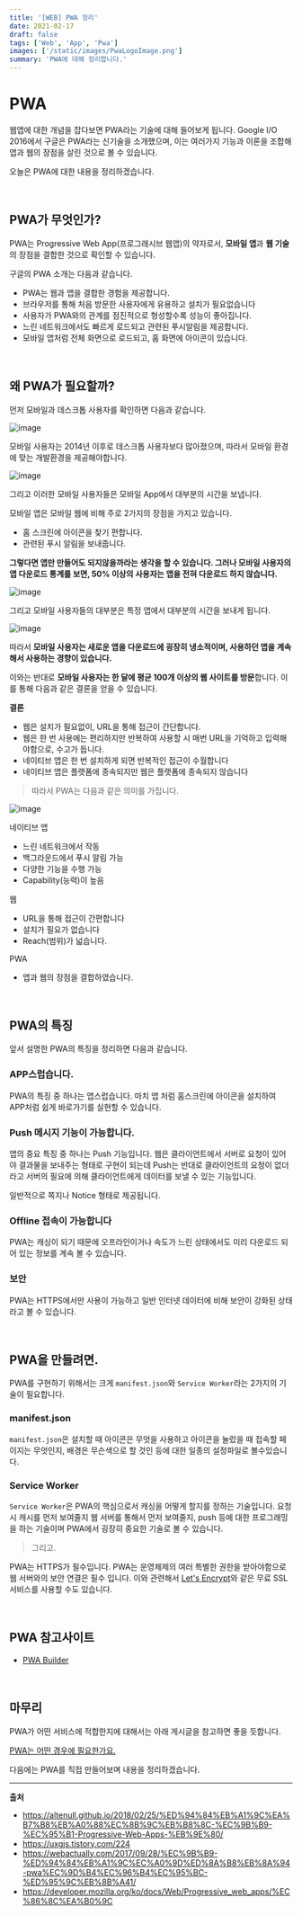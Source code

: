 ```yaml
---
title: '[WEB] PWA 정리'
date: 2021-02-17
draft: false
tags: ['Web', 'App', 'Pwa']
images: ['/static/images/PwaLogoImage.png']
summary: 'PWA에 대해 정리합니다.'
---
```


# PWA

웹앱에 대한 개념을 잡다보면 PWA라는 기술에 대해 들어보게 됩니다. Google I/O 2016에서 구글은 PWA라는 신기술을 소개했으며, 이는 여러가지 기능과 이론을 조합해 앱과 웹의 장점을 살린 것으로 볼 수 있습니다.

오늘은 PWA에 대한 내용을 정리하겠습니다.

<br />

## PWA가 무엇인가?

PWA는 Progressive Web App(프로그래시브 웹앱)의 약자로서, **모바일 앱**과 **웹 기술**의 장점을 결합한 것으로 확인할 수 있습니다.

구글의 PWA 소개는 다음과 같습니다.

- PWA는 웹과 앱을 결합한 경험을 제공합니다.
- 브라우저를 통해 처음 방문한 사용자에게 유용하고 설치가 필요없습니다
- 사용자가 PWA와의 관계를 점진적으로 형성할수록 성능이 좋아집니다.
- 느린 네트워크에서도 빠르게 로드되고 관련된 푸시알림을 제공합니다.
- 모바일 앱처럼 전체 화면으로 로드되고, 홈 화면에 아이콘이 있습니다.

<br />

## 왜 PWA가 필요할까?

먼저 모바일과 데스크톱 사용자를 확인하면 다음과 같습니다.

![image](https://user-images.githubusercontent.com/42582516/108124737-e1547980-70ea-11eb-80f2-762bb0ecdc3b.png)

모바일 사용자는 2014년 이후로 데스크톱 사용자보다 많아졌으며, 따라서 모바일 환경에 맞는 개발환경을 제공해야합니다.

![image](https://user-images.githubusercontent.com/42582516/108124948-1791f900-70eb-11eb-814d-32ba1f10ba1c.png)

그리고 이러한 모바일 사용자들은 모바일 App에서 대부분의 시간을 보냅니다.

모바일 앱은 모바일 웹에 비해 주로 2가지의 장점을 가지고 있습니다.

- 홈 스크린에 아이콘을 찾기 편합니다.
- 관련된 푸시 알림을 보내줍니다.

**그렇다면 앱만 만들어도 되지않을까라는 생각을 할 수 있습니다. 그러나 모바일 사용자의 앱 다운로드 통계를 보면, 50% 이상의 사용자는 앱을 전혀 다운로드 하지 않습니다.**

![image](https://user-images.githubusercontent.com/42582516/108125198-7ce5ea00-70eb-11eb-9f2a-437ba7bec76e.png)

그리고 모바일 사용자들의 대부분은 특정 앱에서 대부분의 시간을 보내게 됩니다.

![image](https://user-images.githubusercontent.com/42582516/108125289-9850f500-70eb-11eb-9294-01faf6f4a15d.png)

따라서 **모바일 사용자는 새로운 앱을 다운로드에 굉장히 냉소적이며, 사용하던 앱을 계속해서 사용하는 경향이 있습니다.**

이와는 반대로 **모바일 사용자는 한 달에 평균 100개 이상의 웹 사이트를 방문**합니다. 이를 통해 다음과 같은 결론을 얻을 수 있습니다.

**결론**

- 웹은 설치가 필요없이, URL을 통해 접근이 간단합니다.
- 웹은 한 번 사용에는 편리하지만 반복하여 사용할 시 매번 URL을 기억하고 입력해야함으로, 수고가 듭니다.
- 네이티브 앱은 한 번 설치하게 되면 반복적인 접근이 수월합니다
- 네이티브 앱은 플랫폼에 종속되지만 웹은 플랫폼에 종속되지 않습니다

> 따라서 PWA는 다음과 같은 의미를 가집니다.

![image](https://user-images.githubusercontent.com/42582516/108125805-583e4200-70ec-11eb-9db1-be980686494c.png)

네이티브 앱

- 느린 네트워크에서 작동
- 백그라운드에서 푸시 알림 가능
- 다양한 기능을 수행 가능
- Capability(능력)이 높음

웹

- URL을 통해 접근이 간편합니다
- 설치가 필요가 없습니다
- Reach(범위)가 넓습니다.

PWA

- 앱과 웹의 장점을 결합하였습니다.

<br />

## PWA의 특징

앞서 설명한 PWA의 특징을 정리하면 다음과 같습니다.

### APP스럽습니다.

PWA의 특징 중 하나는 앱스럽습니다. 마치 앱 처럼 홈스크린에 아이콘을 설치하여 APP처럼 쉽게 바로가기를 실현할 수 있습니다.

### Push 메시지 기능이 가능합니다.

앱의 중요 특징 중 하나는 Push 기능입니다. 웹은 클라이언트에서 서버로 요청이 있어야 결과물을 보내주는 형태로 구현이 되는데 Push는 반대로 클라이언트의 요청이 없더라고 서버의 필요에 의해 클라이언트에게 데이터를 보낼 수 있는 기능입니다.

일반적으로 쪽지나 Notice 형태로 제공됩니다.

### Offline 접속이 가능합니다

PWA는 캐싱이 되기 때문에 오프라인이거나 속도가 느린 상태에서도 미리 다운로드 되어 있는 정보를 계속 볼 수 있습니다.

### 보안

PWA는 HTTPS에서만 사용이 가능하고 일반 인터넷 데이터에 비해 보안이 강화된 상태라고 볼 수 있습니다.

<br />

## PWA을 만들려면.

PWA를 구현하기 위해서는 크게 `manifest.json`와 `Service Worker`라는 2가지의 기술이 필요합니다.

### manifest.json

`manifest.json`은 설치할 때 아이콘은 무엇을 사용하고 아이콘을 눌렀을 때 접속할 페이지는 무엇인지, 배경은 무슨색으로 할 것인 등에 대한 일종의 설정파일로 볼수있습니다.

### Service Worker

`Service Worker`은 PWA의 핵심으로서 캐싱을 어떻게 할지를 정하는 기술입니다. 요청시 캐시를 먼저 보여줄지 웹 서버를 통해서 먼저 보여줄지, push 등에 대한 프로그래밍을 하는 기술이며 PWA에서 굉장히 중요한 기술로 볼 수 있습니다.

> 그리고.

PWA는 HTTPS가 필수입니다. PWA는 운영체제의 여러 특별한 권한을 받아야함으로 웹 서버와의 보안 연결은 필수 입니다. 이와 관련해서 [Let's Encrypt](https://letsencrypt.org/getting-started/)와 같은 무료 SSL 서비스를 사용할 수도 있습니다.

<br />

## PWA 참고사이트

- [PWA Builder](https://www.pwabuilder.com/)

<br />

## 마무리

PWA가 어떤 서비스에 적합한지에 대해서는 아래 게시글을 참고하면 좋을 듯합니다.

[PWA는 어떤 경우에 필요한가요.](https://webactually.com/2017/09/28/%EC%9B%B9-%ED%94%84%EB%A1%9C%EC%A0%9D%ED%8A%B8%EB%8A%94-pwa%EC%9D%B4%EC%96%B4%EC%95%BC-%ED%95%9C%EB%8B%A41/)

다음에는 PWA를 직접 만들어보며 내용을 정리하겠습니다.

---

**출처**

- https://altenull.github.io/2018/02/25/%ED%94%84%EB%A1%9C%EA%B7%B8%EB%A0%88%EC%8B%9C%EB%B8%8C-%EC%9B%B9-%EC%95%B1-Progressive-Web-Apps-%EB%9E%80/
- https://uxgjs.tistory.com/224
- https://webactually.com/2017/09/28/%EC%9B%B9-%ED%94%84%EB%A1%9C%EC%A0%9D%ED%8A%B8%EB%8A%94-pwa%EC%9D%B4%EC%96%B4%EC%95%BC-%ED%95%9C%EB%8B%A41/
- https://developer.mozilla.org/ko/docs/Web/Progressive_web_apps/%EC%86%8C%EA%B0%9C
